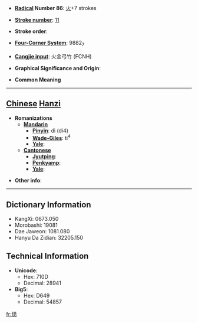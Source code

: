 * '''[[Wiktionary:Chinese radical index| Radical]] Number 86''': [[Wiktionary:Chinese radical index 火|火]]+7 strokes

* '''[[Wiktionary:Chinese total strokes index|Stroke number]]''': [[Wiktionary:Chinese total strokes index 11|11]]

* '''Stroke order''': 

* '''[[Wiktionary:Chinese four corner index|Four-Corner System]]''': 9882<sub>7</sub>

* '''[[Wiktionary:Chinese Cangjie index|Cangjie input]]''': 火金弓竹 (FCNH)

* '''Graphical Significance and Origin''': 

* '''Common Meaning'''

----

== [[Chinese]] [[Hanzi]] ==

* '''Romanizations'''
** '''[[Mandarin]]'''
*** '''[[Pinyin]]''': dì (di4)
*** '''[[Wade-Giles]]''': ti<sup>4</sup>
*** '''[[Yale]]''': 
** '''[[Cantonese]]'''
*** '''[[Jyutping]]''':
*** '''[[Penkyamp]]''': 
*** '''[[Yale]]''': 

* '''Other info''': 

----

== Dictionary Information ==

* KangXi: 0673.050
* Morobashi: 19081
* Dae Jaweon: 1081.080
* Hanyu Da Zidian: 32205.150

== Technical Information ==

* '''Unicode''':
** Hex: 710D
** Decimal: 28941
* '''Big5''':
** Hex: D649
** Decimal: 54857

[[fr:焍]]